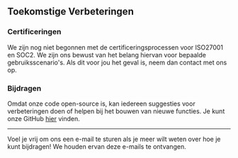 ## Toekomstige Verbeteringen

### Certificeringen

We zijn nog niet begonnen met de certificeringsprocessen voor ISO27001 en SOC2. We zijn ons bewust van het belang hiervan voor bepaalde gebruiksscenario's. Als dit voor jou het geval is, neem dan contact met ons op.

### Bijdragen

Omdat onze code open-source is, kan iedereen suggesties voor verbeteringen doen of helpen bij het bouwen van nieuwe functies. Je kunt onze GitHub [hier](https://github.com/alkem-io) vinden.

---

Voel je vrij om ons een e-mail te sturen als je meer wilt weten over hoe je kunt bijdragen! We houden ervan deze e-mails te ontvangen.
